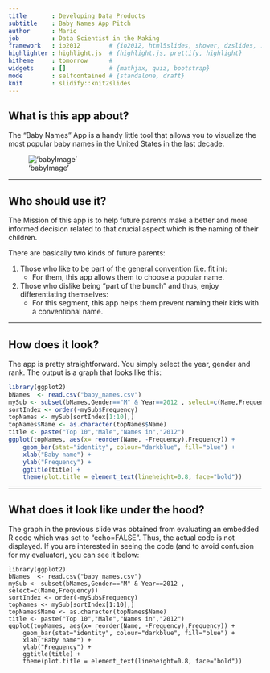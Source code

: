 ```yaml
---
title       : Developing Data Products
subtitle    : Baby Names App Pitch
author      : Mario
job         : Data Scientist in the Making
framework   : io2012        # {io2012, html5slides, shower, dzslides, ...}
highlighter : highlight.js  # {highlight.js, prettify, highlight}
hitheme     : tomorrow      # 
widgets     : []            # {mathjax, quiz, bootstrap}
mode        : selfcontained # {standalone, draft}
knit        : slidify::knit2slides
---
```


## What is this app about?

The "Baby Names" App is a handy little tool that allows you to visualize the most popular
baby names in the United States in the last decade. 

!['babyImage'](http://goo.gl/SBGcJj)

---

## Who should use it?

The Mission of this app is to help future parents make a better and more informed decision
related to that crucial aspect which is the naming of their children.

There are basically two kinds of future parents:

1. Those who like to be part of the general convention (i.e. fit in):
    + For them, this app allows them to choose a popular name.
2. Those who dislike being "part of the bunch" and thus, enjoy differentiating themselves:
    + For this segment, this app helps them prevent naming their kids with a conventional name.

---

## How does it look?

The app is pretty straightforward. You simply select the year, gender and rank. The output is
a graph that looks like this:

```r
library(ggplot2)
bNames  <- read.csv("baby_names.csv")
mySub <- subset(bNames,Gender=="M" & Year==2012 , select=c(Name,Frequency))
sortIndex <- order(-mySub$Frequency)
topNames <- mySub[sortIndex[1:10],]
topNames$Name <- as.character(topNames$Name)
title <- paste("Top 10","Male","Names in","2012")
ggplot(topNames, aes(x= reorder(Name, -Frequency),Frequency)) +
    geom_bar(stat="identity", colour="darkblue", fill="blue") +
    xlab("Baby name") +
    ylab("Frequency") +
    ggtitle(title) +
    theme(plot.title = element_text(lineheight=0.8, face="bold"))
```

---

## What does it look like under the hood?

The graph in the previous slide was obtained from evaluating an embedded R code which was set to "echo=FALSE". Thus, the actual code is not displayed.
If you are interested in seeing the code (and to avoid confusion for my evaluator), you can see it below:

```
library(ggplot2)
bNames  <- read.csv("baby_names.csv")
mySub <- subset(bNames,Gender=="M" & Year==2012 , select=c(Name,Frequency))
sortIndex <- order(-mySub$Frequency)
topNames <- mySub[sortIndex[1:10],]
topNames$Name <- as.character(topNames$Name)
title <- paste("Top 10","Male","Names in","2012")
ggplot(topNames, aes(x= reorder(Name, -Frequency),Frequency)) +
    geom_bar(stat="identity", colour="darkblue", fill="blue") +
    xlab("Baby name") +
    ylab("Frequency") +
    ggtitle(title) +
    theme(plot.title = element_text(lineheight=0.8, face="bold"))
```




